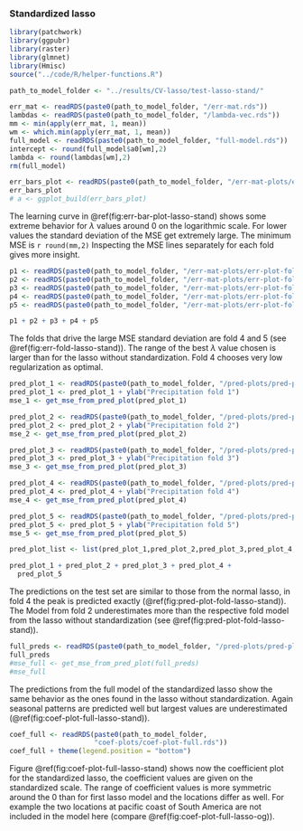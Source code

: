 ### Standardized lasso {#lasso-stand}
```r
library(patchwork)
library(ggpubr)
library(raster)
library(glmnet)
library(Hmisc)
source("../code/R/helper-functions.R")
```

```r
path_to_model_folder <- "../results/CV-lasso/test-lasso-stand/"
```

```r
err_mat <- readRDS(paste0(path_to_model_folder, "/err-mat.rds"))
lambdas <- readRDS(paste0(path_to_model_folder, "/lambda-vec.rds"))
mm <- min(apply(err_mat, 1, mean))
wm <- which.min(apply(err_mat, 1, mean))
full_model <- readRDS(paste0(path_to_model_folder, "full-model.rds"))
intercept <- round(full_model$a0[wm],2)
lambda <- round(lambdas[wm],2)
rm(full_model)
```

```r
err_bars_plot <- readRDS(paste0(path_to_model_folder, "/err-mat-plots/err-bars-plot.rds"))
err_bars_plot
# a <- ggplot_build(err_bars_plot)
```
The learning curve in \@ref(fig:err-bar-plot-lasso-stand) shows some 
extreme behavior for $\lambda$ values around 0 on the logarithmic scale.
For lower values the standard deviation of the MSE get extremely large.
The minimum MSE is `r round(mm,2)`
Inspecting the MSE lines separately for each fold gives more insight.


```r
p1 <- readRDS(paste0(path_to_model_folder, "/err-mat-plots/err-plot-fold-1.rds"))
p2 <- readRDS(paste0(path_to_model_folder, "/err-mat-plots/err-plot-fold-2.rds"))
p3 <- readRDS(paste0(path_to_model_folder, "/err-mat-plots/err-plot-fold-3.rds"))
p4 <- readRDS(paste0(path_to_model_folder, "/err-mat-plots/err-plot-fold-4.rds"))
p5 <- readRDS(paste0(path_to_model_folder, "/err-mat-plots/err-plot-fold-5.rds"))

p1 + p2 + p3 + p4 + p5
```
The folds that drive the large MSE standard deviation are fold 4 and 5 (see \@ref(fig:err-fold-lasso-stand)). The range of the best $\lambda$ value
chosen is larger than for the lasso without standardization. Fold 4 chooses
very low regularization as optimal.


```r
pred_plot_1 <- readRDS(paste0(path_to_model_folder, "/pred-plots/pred-plot-fold-1.rds"))
pred_plot_1 <- pred_plot_1 + ylab("Precipitation fold 1")
mse_1 <- get_mse_from_pred_plot(pred_plot_1)

pred_plot_2 <- readRDS(paste0(path_to_model_folder, "/pred-plots/pred-plot-fold-2.rds"))
pred_plot_2 <- pred_plot_2 + ylab("Precipitation fold 2")
mse_2 <- get_mse_from_pred_plot(pred_plot_2)

pred_plot_3 <- readRDS(paste0(path_to_model_folder, "/pred-plots/pred-plot-fold-3.rds"))
pred_plot_3 <- pred_plot_3 + ylab("Precipitation fold 3")
mse_3 <- get_mse_from_pred_plot(pred_plot_3)

pred_plot_4 <- readRDS(paste0(path_to_model_folder, "/pred-plots/pred-plot-fold-4.rds"))
pred_plot_4 <- pred_plot_4 + ylab("Precipitation fold 4")
mse_4 <- get_mse_from_pred_plot(pred_plot_4)

pred_plot_5 <- readRDS(paste0(path_to_model_folder, "/pred-plots/pred-plot-fold-5.rds"))
pred_plot_5 <- pred_plot_5 + ylab("Precipitation fold 5")
mse_5 <- get_mse_from_pred_plot(pred_plot_5)

pred_plot_list <- list(pred_plot_1,pred_plot_2,pred_plot_3,pred_plot_4,pred_plot_5)
```

```r
pred_plot_1 + pred_plot_2 + pred_plot_3 + pred_plot_4 +
  pred_plot_5
```
The predictions on the test set are similar to those from the normal lasso,
in fold 4 the peak is predicted exactly (\@ref(fig:pred-plot-fold-lasso-stand)). The Model from fold 2 underestimates 
more than the respective fold model from the lasso without standardization (see \@ref(fig:pred-plot-fold-lasso-stand)).

```r
full_preds <- readRDS(paste0(path_to_model_folder, "/pred-plots/pred-plot-full.rds"))
full_preds
#mse_full <- get_mse_from_pred_plot(full_preds)
#mse_full
```
The predictions from the full model of the standardized lasso show
the same behavior as the ones found in the lasso without standardization.
Again seasonal patterns are predicted well but largest values are underestimated (\@ref(fig:coef-plot-full-lasso-stand)).

```r
coef_full <- readRDS(paste0(path_to_model_folder,
                     "coef-plots/coef-plot-full.rds"))
coef_full + theme(legend.position = "bottom")
```
Figure \@ref(fig:coef-plot-full-lasso-stand) shows now the coefficient plot for the standardized lasso,
the coefficient values are given on the standardized scale.
The range of coefficient values is more symmetric around the 0 than for first lasso model
and the locations differ as well. For example the two locations at pacific coast of
South America are not included in the model here (compare \@ref(fig:coef-plot-full-lasso-og)).
